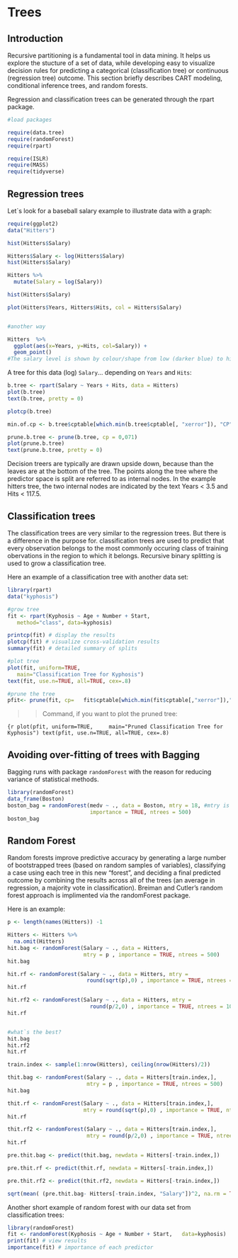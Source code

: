 # Trees

## Introduction

Recursive partitioning is a fundamental tool in data mining. It helps us explore the stucture of a set of data, while developing easy to visualize decision rules for predicting a categorical (classification tree) or continuous (regression tree) outcome. This section briefly describes CART modeling, conditional inference trees, and random forests.

Regression and classification trees can be generated through the rpart package.

```r
#load packages

require(data.tree)
require(randomForest)
require(rpart)

require(ISLR)
require(MASS)
require(tidyverse)

```

## Regression trees
Let`s look for a baseball salary example to illustrate data with a graph:

```r
require(ggplot2)
data("Hitters")

hist(Hitters$Salary)

Hitters$Salary <- log(Hitters$Salary)
hist(Hitters$Salary)

Hitters %>%
  mutate(Salary = log(Salary))

hist(Hitters$Salary)

plot(Hitters$Years, Hitters$Hits, col = Hitters$Salary)


#another way

Hitters  %>%
  ggplot(aes(x=Years, y=Hits, col=Salary)) +
  geom_point()
#The salary level is shown by colour/shape from low (darker blue) to high (lighter blue)

```



A tree for this data (log) `Salary`... depending on `Years` and `Hits`:


```r
b.tree <- rpart(Salary ~ Years + Hits, data = Hitters)
plot(b.tree)
text(b.tree, pretty = 0)

plotcp(b.tree)

min.of.cp <- b.tree$cptable[which.min(b.tree$cptable[, "xerror"]), "CP"]

prune.b.tree <- prune(b.tree, cp = 0,071)
plot(prune.b.tree)
text(prune.b.tree, pretty = 0)

```
Decision treers are typically are drawn upside down, because than the leaves are at the bottom of the tree.
The points along the tree where the predictor space is split are referred to as internal nodes. 
In the example hitters tree, the two internal nodes are indicated by the text Years < 3.5 and Hits < 117.5.

## Classification trees

The classification trees are very similar to the regression trees. But there is a difference in the purpose for. 
classification trees are used to predict that every observation belongs to the most commonly occuring class of training obervations in the region to which it belongs. Recursive binary splitting is used to grow a classification tree.

Here an example of a classification tree with another data set:

```r
library(rpart)
data("kyphosis")

#grow tree
fit <- rpart(Kyphosis ~ Age + Number + Start,
   method="class", data=kyphosis)

printcp(fit) # display the results 
plotcp(fit) # visualize cross-validation results 
summary(fit) # detailed summary of splits

#plot tree
plot(fit, uniform=TRUE, 
   main="Classification Tree for Kyphosis")
text(fit, use.n=TRUE, all=TRUE, cex=.8)

#prune the tree
pfit<- prune(fit, cp=   fit$cptable[which.min(fit$cptable[,"xerror"]),"CP"])
```

>> Command, if you want to plot the pruned tree:

```{r
plot(pfit, uniform=TRUE, 
   main="Pruned Classification Tree for Kyphosis")
text(pfit, use.n=TRUE, all=TRUE, cex=.8)
```

## Avoiding over-fitting of trees with Bagging

Bagging runs with package `randomForest` with the reason for reducing variance of statistical methods.

```r
library(randomForest)
data_frame(Boston)
boston_bag = randomForest(medv ~ ., data = Boston, mtry = 18, #mtry is number of predictors
                          importance = TRUE, ntrees = 500)
boston_bag
```


## Random Forest

Random forests improve predictive accuracy by generating a large number of bootstrapped trees (based on random samples of variables), classifying a case using each tree in this new "forest", and deciding a final predicted outcome by combining the results across all of the trees (an average in regression, a majority vote in classification). Breiman and Cutler's random forest approach is implimented via the randomForest package.

Here is an example:

```r
p <- length(names(Hitters)) -1

Hitters <- Hitters %>%
  na.omit(Hitters)
hit.bag <- randomForest(Salary ~ ., data = Hitters, 
                        mtry = p , importance = TRUE, ntrees = 500)
hit.bag

hit.rf <- randomForest(Salary ~ ., data = Hitters, mtry = 
                         round(sqrt(p),0) , importance = TRUE, ntrees = 1000)
hit.rf

hit.rf2 <- randomForest(Salary ~ ., data = Hitters, mtry = 
                          round(p/2,0) , importance = TRUE, ntrees = 1000)
hit.rf


#what`s the best?
hit.bag
hit.rf2
hit.rf

train.index <- sample(1:nrow(Hitters), ceiling(nrow(Hitters)/2))

thit.bag <- randomForest(Salary ~ ., data = Hitters[train.index,], 
                         mtry = p , importance = TRUE, ntrees = 500)
hit.bag

thit.rf <- randomForest(Salary ~ ., data = Hitters[train.index,], 
                        mtry = round(sqrt(p),0) , importance = TRUE, ntrees = 1000)
hit.rf

thit.rf2 <- randomForest(Salary ~ ., data = Hitters[train.index,], 
                         mtry = round(p/2,0) , importance = TRUE, ntrees = 1000)
hit.rf

pre.thit.bag <- predict(thit.bag, newdata = Hitters[-train.index,])

pre.thit.rf <- predict(thit.rf, newdata = Hitters[-train.index,])

pre.thit.rf2 <- predict(thit.rf2, newdata = Hitters[-train.index,])

sqrt(mean( (pre.thit.bag- Hitters[-train.index, "Salary"])^2, na.rm = TRUE))


```

Another short example of random forest with our data set from classification trees:

```r
library(randomForest)
fit <- randomForest(Kyphosis ~ Age + Number + Start,   data=kyphosis)
print(fit) # view results 
importance(fit) # importance of each predictor

```